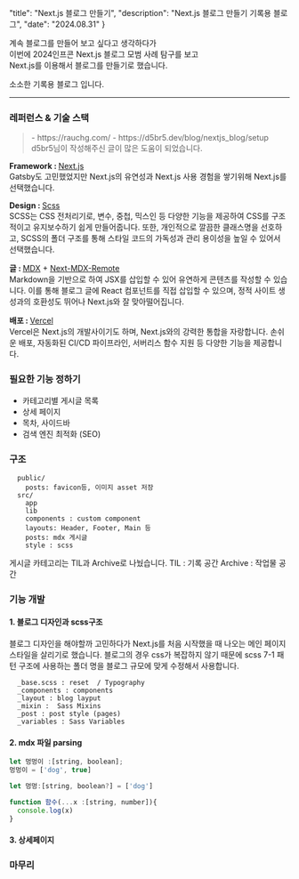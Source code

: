   "title": "Next.js 블로그 만들기",
  "description": "Next.js 블로그 만들기 기록용 블로그",
  "date": "2024.08.31"
}


계속 블로그를 만들어 보고 싶다고 생각하다가  
이번에 2024인프콘 Next.js 블로그 모범 사례 탐구를 보고   
Next.js를 이용해서 블로그를 만들기로 했습니다. 

소소한 기록용 블로그 입니다. 

---



### 레퍼런스 & 기술 스택
<blockquote>
- https://rauchg.com/
- https://d5br5.dev/blog/nextjs_blog/setup  
d5br5님이 작성해주신 글이 많은 도움이 되었습니다. 
</blockquote>


<b>Framework : </b>[Next.js](https://nextjs.org/)  
Gatsby도 고민했었지만 Next.js의 유연성과 Next.js 사용 경험을 쌓기위해 Next.js를 선택했습니다.  

<b>Design  : </b>[Scss](https://sass-lang.com/)  
SCSS는 CSS 전처리기로, 변수, 중첩, 믹스인 등 다양한 기능을 제공하여 CSS를 구조적이고 유지보수하기 쉽게 만들어줍니다. 또한, 개인적으로 깔끔한 클래스명을 선호하고, SCSS의 폴더 구조를 통해 스타일 코드의 가독성과 관리 용이성을 높일 수 있어서 선택했습니다.  

<b>글 : </b>[MDX](https://mdxjs.com/) + [Next-MDX-Remote](https://github.com/hashicorp/next-mdx-remote#react-server-components-rsc--nextjs-app-directory-support)  
Markdown을 기반으로 하여 JSX를 삽입할 수 있어 유연하게 콘텐츠를 작성할 수 있습니다. 이를 통해 블로그 글에 React 컴포넌트를 직접 삽입할 수 있으며, 정적 사이트 생성과의 호환성도 뛰어나 Next.js와 잘 맞아떨어집니다.  

<b>배포 : </b>[Vercel](https://vercel.com/dashboard)  
Vercel은 Next.js의 개발사이기도 하며, Next.js와의 강력한 통합을 자랑합니다. 손쉬운 배포, 자동화된 CI/CD 파이프라인, 서버리스 함수 지원 등 다양한 기능을 제공합니다. 


### 필요한 기능 정하기
- 카테고리별 게시글 목록
- 상세 페이지
- 목차, 사이드바
- 검색 엔진 최적화 (SEO)  


### 구조
```
  public/
    posts: favicon등, 이미지 asset 저장
  src/
    app
    lib 
    components : custom component
    layouts: Header, Footer, Main 등
    posts: mdx 게시글 
    style : scss
```

 게시글 카테고리는 TIL과 Archive로 나눴습니다.
 TIL : 기록 공간 
 Archive : 작업물 공간 


### 기능 개발

#### 1. 블로그 디자인과 scss구조
블로그 디자인을 해야할까 고민하다가 Next.js를 처음 시작했을 때 나오는 메인 페이지 스타일을 살리기로 했습니다. 블로그의 경우 css가 복잡하지 않기 때문에 scss 7-1 패턴 구조에 사용하는 폴더 명을 블로그 규모에 맞게 수정해서 사용합니다.
```
  _base.scss : reset  / Typography 
  _components : components
  _layout : blog layput
  _mixin :  Sass Mixins
  _post : post style (pages)
  _variables : Sass Variables
```

  
#### 2. mdx 파일 parsing

```js title="lib/post.ts" showLineNumbers
let 멍멍이 :[string, boolean];
멍멍이 = ['dog', true]

let 멍멍:[string, boolean?] = ['dog']

function 함수(...x :[string, number]){
  console.log(x)
}
```

#### 3. 상세페이지



### 마무리